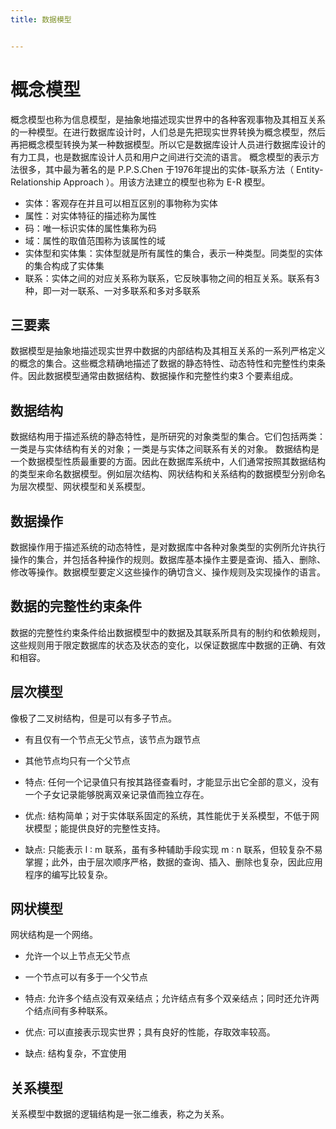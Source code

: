 ```yaml
---
title: 数据模型


---
```


# 概念模型

概念模型也称为信息模型，是抽象地描述现实世界中的各种客观事物及其相互关系的一种模型。在进行数据库设计时，人们总是先把现实世界转换为概念模型，然后再把概念模型转换为某一种数据模型。所以它是数据库设计人员进行数据库设计的有力工具，也是数据库设计人员和用户之间进行交流的语言。
概念模型的表示方法很多，其中最为著名的是 P.P.S.Chen 于1976年提出的实体-联系方法（ Entity-Relationship Approach ）。用该方法建立的模型也称为 E-R 模型。

- 实体：客观存在并且可以相互区别的事物称为实体
- 属性：对实体特征的描述称为属性
- 码：唯一标识实体的属性集称为码
- 域：属性的取值范围称为该属性的域
- 实体型和实体集：实体型就是所有属性的集合，表示一种类型。同类型的实体的集合构成了实体集
- 联系：实体之间的对应关系称为联系，它反映事物之间的相互关系。联系有3 种，即一对一联系、一对多联系和多对多联系

## 三要素

数据模型是抽象地描述现实世界中数据的内部结构及其相互关系的一系列严格定义的概念的集合。这些概念精确地描述了数据的静态特性、动态特性和完整性约束条件。因此数据模型通常由数据结构、数据操作和完整性约束3 个要素组成。

## 数据结构

数据结构用于描述系统的静态特性，是所研究的对象类型的集合。它们包括两类：一类是与实体结构有关的对象；一类是与实体之间联系有关的对象。
数据结构是一个数据模型性质最重要的方面。因此在数据库系统中，人们通常按照其数据结构的类型来命名数据模型。例如层次结构、网状结构和关系结构的数据模型分别命名为层次模型、网状模型和关系模型。

## 数据操作

数据操作用于描述系统的动态特性，是对数据库中各种对象类型的实例所允许执行操作的集合，并包括各种操作的规则。数据库基本操作主要是查询、插入、删除、修改等操作。数据模型要定义这些操作的确切含义、操作规则及实现操作的语言。

## 数据的完整性约束条件

数据的完整性约束条件给出数据模型中的数据及其联系所具有的制约和依赖规则，这些规则用于限定数据库的状态及状态的变化，以保证数据库中数据的正确、有效和相容。

## 层次模型

像极了二叉树结构，但是可以有多子节点。

- 有且仅有一个节点无父节点，该节点为跟节点
- 其他节点均只有一个父节点

- 特点: 任何一个记录值只有按其路径查看时，才能显示出它全部的意义，没有一个子女记录能够脱离双亲记录值而独立存在。
- 优点: 结构简单；对于实体联系固定的系统，其性能优于关系模型，不低于网状模型；能提供良好的完整性支持。
- 缺点: 只能表示 l ∶ m 联系，虽有多种辅助手段实现 m ∶ n 联系，但较复杂不易掌握；此外，由于层次顺序严格，数据的查询、插入、删除也复杂，因此应用程序的编写比较复杂。

## 网状模型

网状结构是一个网络。

- 允许一个以上节点无父节点
- 一个节点可以有多于一个父节点

- 特点: 允许多个结点没有双亲结点；允许结点有多个双亲结点；同时还允许两个结点间有多种联系。
- 优点: 可以直接表示现实世界；具有良好的性能，存取效率较高。
- 缺点: 结构复杂，不宜使用

## 关系模型

关系模型中数据的逻辑结构是一张二维表，称之为关系。

            